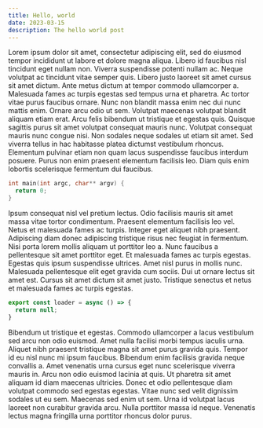 ```yaml
---
title: Hello, world
date: 2023-03-15
description: The hello world post
---
```


Lorem ipsum dolor sit amet, consectetur adipiscing elit, sed do eiusmod tempor incididunt ut labore et dolore magna aliqua.
Libero id faucibus nisl tincidunt eget nullam non. Viverra suspendisse potenti nullam ac.
Neque volutpat ac tincidunt vitae semper quis. Libero justo laoreet sit amet cursus sit amet dictum.
Ante metus dictum at tempor commodo ullamcorper a. Malesuada fames ac turpis egestas sed tempus urna et pharetra.
Ac tortor vitae purus faucibus ornare. Nunc non blandit massa enim nec dui nunc mattis enim. Ornare arcu odio ut sem.
Volutpat maecenas volutpat blandit aliquam etiam erat. Arcu felis bibendum ut tristique et egestas quis.
Quisque sagittis purus sit amet volutpat consequat mauris nunc. Volutpat consequat mauris nunc congue nisi.
Non sodales neque sodales ut etiam sit amet. Sed viverra tellus in hac habitasse platea dictumst vestibulum rhoncus.
Elementum pulvinar etiam non quam lacus suspendisse faucibus interdum posuere. Purus non enim praesent elementum facilisis leo.
Diam quis enim lobortis scelerisque fermentum dui faucibus.

```c
int main(int argc, char** argv) {
  return 0;
}
```

Ipsum consequat nisl vel pretium lectus.
Odio facilisis mauris sit amet massa vitae tortor condimentum.
Praesent elementum facilisis leo vel. Netus et malesuada fames ac turpis.
Integer eget aliquet nibh praesent. Adipiscing diam donec adipiscing tristique risus nec feugiat in fermentum.
Nisi porta lorem mollis aliquam ut porttitor leo a. Nunc faucibus a pellentesque sit amet porttitor eget.
Et malesuada fames ac turpis egestas. Egestas quis ipsum suspendisse ultrices. Amet nisl purus in mollis nunc.
Malesuada pellentesque elit eget gravida cum sociis. Dui ut ornare lectus sit amet est. Cursus sit amet dictum sit amet justo.
Tristique senectus et netus et malesuada fames ac turpis egestas.

```typescript
export const loader = async () => {
  return null;
}
```

Bibendum ut tristique et egestas.
Commodo ullamcorper a lacus vestibulum sed arcu non odio euismod.
Amet nulla facilisi morbi tempus iaculis urna. Aliquet nibh praesent tristique magna sit amet purus gravida quis.
Tempor id eu nisl nunc mi ipsum faucibus. Bibendum enim facilisis gravida neque convallis a.
Amet venenatis urna cursus eget nunc scelerisque viverra mauris in. Arcu non odio euismod lacinia at quis.
Ut pharetra sit amet aliquam id diam maecenas ultricies. Donec et odio pellentesque diam volutpat commodo sed egestas egestas.
Vitae nunc sed velit dignissim sodales ut eu sem.
Maecenas sed enim ut sem. Urna id volutpat lacus laoreet non curabitur gravida arcu.
Nulla porttitor massa id neque. Venenatis lectus magna fringilla urna porttitor rhoncus dolor purus.